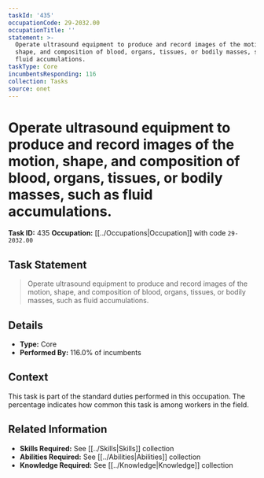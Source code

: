```yaml
---
taskId: '435'
occupationCode: 29-2032.00
occupationTitle: ''
statement: >-
  Operate ultrasound equipment to produce and record images of the motion,
  shape, and composition of blood, organs, tissues, or bodily masses, such as
  fluid accumulations.
taskType: Core
incumbentsResponding: 116
collection: Tasks
source: onet
---
```

# Operate ultrasound equipment to produce and record images of the motion, shape, and composition of blood, organs, tissues, or bodily masses, such as fluid accumulations.

**Task ID:** 435
**Occupation:** [[../Occupations|Occupation]] with code `29-2032.00`

## Task Statement

> Operate ultrasound equipment to produce and record images of the motion, shape, and composition of blood, organs, tissues, or bodily masses, such as fluid accumulations.

## Details

- **Type:** Core
- **Performed By:** 116.0% of incumbents

## Context

This task is part of the standard duties performed in this occupation. The percentage indicates how common this task is among workers in the field.

## Related Information

- **Skills Required:** See [[../Skills|Skills]] collection
- **Abilities Required:** See [[../Abilities|Abilities]] collection
- **Knowledge Required:** See [[../Knowledge|Knowledge]] collection
